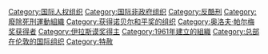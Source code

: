 {{Commons cat|Amnesty International}}

[[Category:国际人权组织|Category:国际人权组织]]
[[Category:国际非政府组织|Category:国际非政府组织]]
[[Category:反酷刑|Category:反酷刑]]
[[Category:廢除死刑運動組織|Category:廢除死刑運動組織]]
[[Category:获得诺贝尔和平奖的组织|Category:获得诺贝尔和平奖的组织]]
[[Category:奥洛夫·帕尔梅奖获得者|Category:奥洛夫·帕尔梅奖获得者]]
[[Category:伊拉斯谟奖得主|Category:伊拉斯谟奖得主]]

[[Category:1961年建立的組織|Category:1961年建立的組織]]
[[Category:总部在伦敦的国际组织|Category:总部在伦敦的国际组织]]
[[Category:特赦|Category:特赦]]
